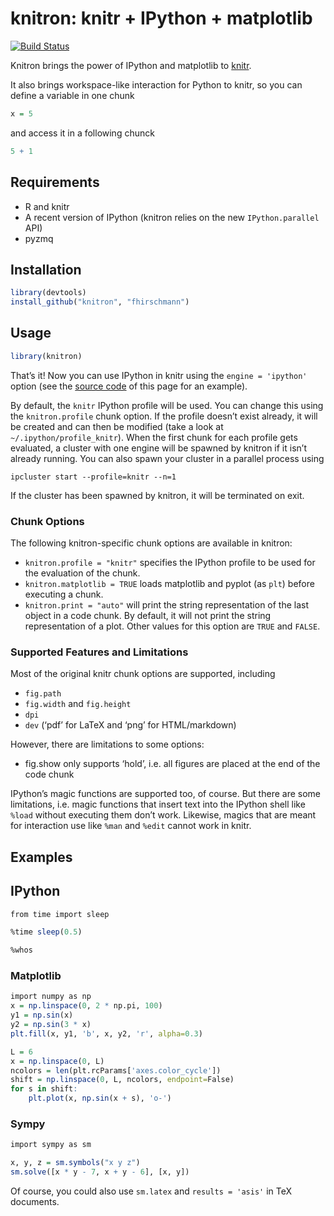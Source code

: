 # knitron: knitr + IPython + matplotlib

[![Build Status](https://travis-ci.org/fhirschmann/knitron.png?branch=master)](https://travis-ci.org/fhirschmann/knitron)


Knitron brings the power of IPython and matplotlib to [knitr](http://yihui.name/knitr/).

It also brings workspace-like interaction for Python to knitr, so you can define
a variable in one chunk

```r
x = 5
```

and access it in a following chunck

```r
5 + 1
```

## Requirements

- R and knitr
- A recent version of IPython (knitron relies on the new `IPython.parallel` API)
- pyzmq

## Installation

```r
library(devtools)
install_github("knitron", "fhirschmann")
```

## Usage

```r
library(knitron)
```

That's it! Now you can use IPython in knitr using the `engine = 'ipython'` option
(see the [source code](https://raw.githubusercontent.com/fhirschmann/knitron/master/README.Rmd)
of this page for an example).

By default, the `knitr` IPython profile will be used. You can change this using the `knitron.profile` chunk option. If the profile doesn't exist already, it will be created and can then be modified (take a look at `~/.ipython/profile_knitr`). When the first chunk for each profile gets evaluated, a cluster with one engine will be spawned by knitron if it isn't already running. You can also spawn your cluster in a parallel process using

    ipcluster start --profile=knitr --n=1

If the cluster has been spawned by knitron, it will be terminated on exit.

### Chunk Options

The following knitron-specific chunk options are available in knitron:

- `knitron.profile = "knitr"` specifies the IPython profile to be used for the evaluation
  of the chunk.
- `knitron.matplotlib = TRUE` loads matplotlib and pyplot (as `plt`) before executing a chunk.
- `knitron.print = "auto"` will print the string representation of the last object in a code
  chunk. By default, it will not print the string representation of a plot. Other values
  for this option are `TRUE` and `FALSE`.

### Supported Features and Limitations

Most of the original knitr chunk options are supported, including

- `fig.path`
- `fig.width` and `fig.height`
- `dpi`
- `dev` ('pdf' for LaTeX and 'png' for HTML/markdown)

However, there are limitations to some options:

- fig.show only supports 'hold', i.e. all figures are placed at the end of the code chunk

IPython's magic functions are supported too, of course. But there are
some limitations, i.e. magic functions that insert text into the IPython
shell like `%load` without executing them don't work. Likewise, magics
that are meant for interaction use like `%man` and `%edit` cannot work in
knitr.

## Examples

## IPython

```r
from time import sleep

%time sleep(0.5)
```

```r
%whos
```

### Matplotlib

```r
import numpy as np
x = np.linspace(0, 2 * np.pi, 100)
y1 = np.sin(x)
y2 = np.sin(3 * x)
plt.fill(x, y1, 'b', x, y2, 'r', alpha=0.3)
```

```r
L = 6
x = np.linspace(0, L)
ncolors = len(plt.rcParams['axes.color_cycle'])
shift = np.linspace(0, L, ncolors, endpoint=False)
for s in shift:
    plt.plot(x, np.sin(x + s), 'o-')
```

### Sympy

```r
import sympy as sm

x, y, z = sm.symbols("x y z")
sm.solve([x * y - 7, x + y - 6], [x, y])
```

Of course, you could also use `sm.latex` and `results = 'asis'` in
TeX documents.
